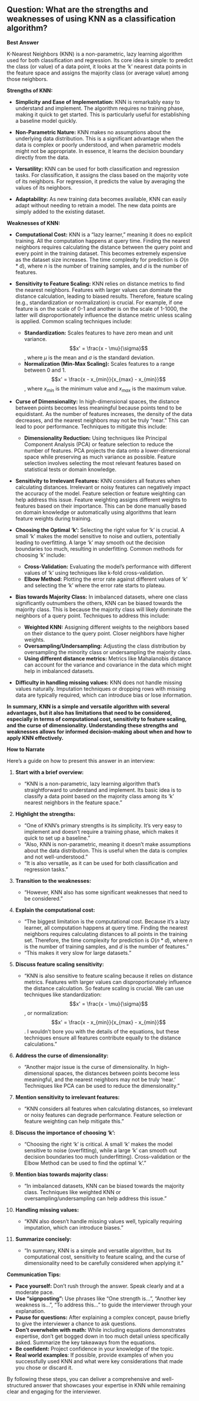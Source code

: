 ## Question: What are the strengths and weaknesses of using KNN as a classification algorithm?

**Best Answer**

K-Nearest Neighbors (KNN) is a non-parametric, lazy learning algorithm used for both classification and regression. Its core idea is simple: to predict the class (or value) of a data point, it looks at the ‘k’ nearest data points in the feature space and assigns the majority class (or average value) among those neighbors.

**Strengths of KNN:**

*   **Simplicity and Ease of Implementation:**
    KNN is remarkably easy to understand and implement. The algorithm requires no training phase, making it quick to get started. This is particularly useful for establishing a baseline model quickly.

*   **Non-Parametric Nature:**
    KNN makes no assumptions about the underlying data distribution. This is a significant advantage when the data is complex or poorly understood, and when parametric models might not be appropriate. In essence, it learns the decision boundary directly from the data.

*   **Versatility:**
    KNN can be used for both classification and regression tasks. For classification, it assigns the class based on the majority vote of its neighbors. For regression, it predicts the value by averaging the values of its neighbors.

*   **Adaptability:**
    As new training data becomes available, KNN can easily adapt without needing to retrain a model. The new data points are simply added to the existing dataset.

**Weaknesses of KNN:**

*   **Computational Cost:**
    KNN is a "lazy learner," meaning it does no explicit training. All the computation happens at query time. Finding the nearest neighbors requires calculating the distance between the query point and every point in the training dataset. This becomes extremely expensive as the dataset size increases. The time complexity for prediction is $O(n*d)$, where $n$ is the number of training samples, and $d$ is the number of features.

*   **Sensitivity to Feature Scaling:**
    KNN relies on distance metrics to find the nearest neighbors. Features with larger values can dominate the distance calculation, leading to biased results. Therefore, feature scaling (e.g., standardization or normalization) is crucial. For example, if one feature is on the scale of 0-1 and another is on the scale of 1-1000, the latter will disproportionately influence the distance metric unless scaling is applied. Common scaling techniques include:

    *   **Standardization:** Scales features to have zero mean and unit variance. $$x' = \frac{x - \mu}{\sigma}$$, where $\mu$ is the mean and $\sigma$ is the standard deviation.
    *   **Normalization (Min-Max Scaling):** Scales features to a range between 0 and 1. $$x' = \frac{x - x_{min}}{x_{max} - x_{min}}$$, where $x_{min}$ is the minimum value and $x_{max}$ is the maximum value.

*   **Curse of Dimensionality:**
    In high-dimensional spaces, the distance between points becomes less meaningful because points tend to be equidistant. As the number of features increases, the density of the data decreases, and the nearest neighbors may not be truly "near." This can lead to poor performance. Techniques to mitigate this include:

    *   **Dimensionality Reduction:** Using techniques like Principal Component Analysis (PCA) or feature selection to reduce the number of features. PCA projects the data onto a lower-dimensional space while preserving as much variance as possible. Feature selection involves selecting the most relevant features based on statistical tests or domain knowledge.

*   **Sensitivity to Irrelevant Features:**
    KNN considers all features when calculating distances. Irrelevant or noisy features can negatively impact the accuracy of the model.  Feature selection or feature weighting can help address this issue. Feature weighting assigns different weights to features based on their importance. This can be done manually based on domain knowledge or automatically using algorithms that learn feature weights during training.

*   **Choosing the Optimal 'k':**
    Selecting the right value for 'k' is crucial. A small 'k' makes the model sensitive to noise and outliers, potentially leading to overfitting. A large 'k' may smooth out the decision boundaries too much, resulting in underfitting.  Common methods for choosing 'k' include:

    *   **Cross-Validation:**  Evaluating the model's performance with different values of 'k' using techniques like k-fold cross-validation.
    *   **Elbow Method:** Plotting the error rate against different values of 'k' and selecting the 'k' where the error rate starts to plateau.

*   **Bias towards Majority Class:**
    In imbalanced datasets, where one class significantly outnumbers the others, KNN can be biased towards the majority class. This is because the majority class will likely dominate the neighbors of a query point. Techniques to address this include:

    *   **Weighted KNN:** Assigning different weights to the neighbors based on their distance to the query point. Closer neighbors have higher weights.
    *   **Oversampling/Undersampling:**  Adjusting the class distribution by oversampling the minority class or undersampling the majority class.
    *   **Using different distance metrics:** Metrics like Mahalanobis distance can account for the variance and covariance in the data which might help in imbalanced datasets.

*   **Difficulty in handling missing values:**
    KNN does not handle missing values naturally. Imputation techniques or dropping rows with missing data are typically required, which can introduce bias or lose information.

**In summary, KNN is a simple and versatile algorithm with several advantages, but it also has limitations that need to be considered, especially in terms of computational cost, sensitivity to feature scaling, and the curse of dimensionality. Understanding these strengths and weaknesses allows for informed decision-making about when and how to apply KNN effectively.**

**How to Narrate**

Here's a guide on how to present this answer in an interview:

1.  **Start with a brief overview:**
    *   "KNN is a non-parametric, lazy learning algorithm that's straightforward to understand and implement. Its basic idea is to classify a data point based on the majority class among its 'k' nearest neighbors in the feature space."

2.  **Highlight the strengths:**
    *   "One of KNN's primary strengths is its simplicity. It's very easy to implement and doesn't require a training phase, which makes it quick to set up a baseline."
    *   "Also, KNN is non-parametric, meaning it doesn't make assumptions about the data distribution. This is useful when the data is complex and not well-understood."
    *   "It is also versatile, as it can be used for both classification and regression tasks."

3.  **Transition to the weaknesses:**
    *   "However, KNN also has some significant weaknesses that need to be considered."

4.  **Explain the computational cost:**
    *   "The biggest limitation is the computational cost. Because it's a lazy learner, all computation happens at query time. Finding the nearest neighbors requires calculating distances to all points in the training set. Therefore, the time complexity for prediction is $O(n*d)$, where $n$ is the number of training samples, and $d$ is the number of features."
    *   "This makes it very slow for large datasets."

5.  **Discuss feature scaling sensitivity:**
    *   "KNN is also sensitive to feature scaling because it relies on distance metrics. Features with larger values can disproportionately influence the distance calculation. So feature scaling is crucial. We can use techniques like standardization: $$x' = \frac{x - \mu}{\sigma}$$, or normalization: $$x' = \frac{x - x_{min}}{x_{max} - x_{min}}$$. I wouldn't bore you with the details of the equations, but these techniques ensure all features contribute equally to the distance calculations."

6.  **Address the curse of dimensionality:**
    *   "Another major issue is the curse of dimensionality. In high-dimensional spaces, the distances between points become less meaningful, and the nearest neighbors may not be truly 'near.' Techniques like PCA can be used to reduce the dimensionality."

7.  **Mention sensitivity to irrelevant features:**
    *   "KNN considers all features when calculating distances, so irrelevant or noisy features can degrade performance. Feature selection or feature weighting can help mitigate this."

8.  **Discuss the importance of choosing 'k':**
    *   "Choosing the right 'k' is critical. A small 'k' makes the model sensitive to noise (overfitting), while a large 'k' can smooth out decision boundaries too much (underfitting). Cross-validation or the Elbow Method can be used to find the optimal 'k'."

9.  **Mention bias towards majority class:**
    *   "In imbalanced datasets, KNN can be biased towards the majority class. Techniques like weighted KNN or oversampling/undersampling can help address this issue."

10. **Handling missing values:**

    *   "KNN also doesn't handle missing values well, typically requiring imputation, which can introduce biases."

11. **Summarize concisely:**
    *   "In summary, KNN is a simple and versatile algorithm, but its computational cost, sensitivity to feature scaling, and the curse of dimensionality need to be carefully considered when applying it."

**Communication Tips:**

*   **Pace yourself:** Don't rush through the answer. Speak clearly and at a moderate pace.
*   **Use "signposting":** Use phrases like "One strength is...", "Another key weakness is...", "To address this..." to guide the interviewer through your explanation.
*   **Pause for questions:** After explaining a complex concept, pause briefly to give the interviewer a chance to ask questions.
*   **Don't overwhelm with math:** While including equations demonstrates expertise, don't get bogged down in too much detail unless specifically asked. Summarize the key takeaways from the equations.
*   **Be confident:** Project confidence in your knowledge of the topic.
*   **Real world examples**: If possible, provide examples of when you successfully used KNN and what were key considerations that made you chose or discard it.

By following these steps, you can deliver a comprehensive and well-structured answer that showcases your expertise in KNN while remaining clear and engaging for the interviewer.

